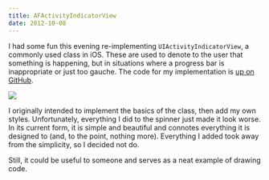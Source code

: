 ```yaml
---
title: AFActivityIndicatorView
date: 2012-10-08
---
```



I had some fun this evening re-implementing `UIActivityIndicatorView`, a commonly used class in iOS. These are used to denote to the user that something is happening, but in situations where a progress bar is inappropriate or just too gauche. The code for my implementation is [up on GitHub](https://github.com/AshFurrow/AFActivityIndicatorView).

 ![](D438BB7AC6174F9F96C24AAF9350833D.png)

I originally intended to implement the basics of the class, then add my own styles. Unfortunately, everything I did to the spinner just made it look worse. In its current form, it is simple and beautiful and connotes everything it is designed to (and, to the point, nothing more). Everything I added took away from the simplicity, so I decided not do.

Still, it could be useful to someone and serves as a neat example of drawing code.


  